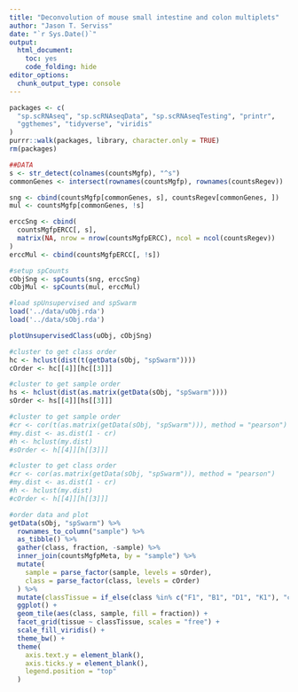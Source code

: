 ```yaml
---
title: "Deconvolution of mouse small intestine and colon multiplets"
author: "Jason T. Serviss"
date: "`r Sys.Date()`"
output:
  html_document:
    toc: yes
    code_folding: hide
editor_options: 
  chunk_output_type: console
---
```


```r
packages <- c(
  "sp.scRNAseq", "sp.scRNAseqData", "sp.scRNAseqTesting", "printr",
  "ggthemes", "tidyverse", "viridis"
)
purrr::walk(packages, library, character.only = TRUE)
rm(packages)
```

```r
##DATA
s <- str_detect(colnames(countsMgfp), "^s")
commonGenes <- intersect(rownames(countsMgfp), rownames(countsRegev))

sng <- cbind(countsMgfp[commonGenes, s], countsRegev[commonGenes, ])
mul <- countsMgfp[commonGenes, !s]

erccSng <- cbind(
  countsMgfpERCC[, s], 
  matrix(NA, nrow = nrow(countsMgfpERCC), ncol = ncol(countsRegev))
)
erccMul <- cbind(countsMgfpERCC[, !s])

#setup spCounts
cObjSng <- spCounts(sng, erccSng)
cObjMul <- spCounts(mul, erccMul)

#load spUnsupervised and spSwarm
load('../data/uObj.rda')
load('../data/sObj.rda')
```

```r
plotUnsupervisedClass(uObj, cObjSng)
```

```r
#cluster to get class order
hc <- hclust(dist(t(getData(sObj, "spSwarm"))))
cOrder <- hc[[4]][hc[[3]]]

#cluster to get sample order
hs <- hclust(dist(as.matrix(getData(sObj, "spSwarm"))))
sOrder <- hs[[4]][hs[[3]]]

#cluster to get sample order
#cr <- cor(t(as.matrix(getData(sObj, "spSwarm"))), method = "pearson")
#my.dist <- as.dist(1 - cr)
#h <- hclust(my.dist)
#sOrder <- h[[4]][h[[3]]]

#cluster to get class order
#cr <- cor(as.matrix(getData(sObj, "spSwarm")), method = "pearson")
#my.dist <- as.dist(1 - cr)
#h <- hclust(my.dist)
#cOrder <- h[[4]][h[[3]]]
```

```r
#order data and plot
getData(sObj, "spSwarm") %>%
  rownames_to_column("sample") %>%
  as_tibble() %>%
  gather(class, fraction, -sample) %>%
  inner_join(countsMgfpMeta, by = "sample") %>%
  mutate(
    sample = parse_factor(sample, levels = sOrder),
    class = parse_factor(class, levels = cOrder)
  ) %>%
  mutate(classTissue = if_else(class %in% c("F1", "B1", "D1", "K1"), "colon", "SI")) %>%
  ggplot() +
  geom_tile(aes(class, sample, fill = fraction)) +
  facet_grid(tissue ~ classTissue, scales = "free") +
  scale_fill_viridis() +
  theme_bw() +
  theme(
    axis.text.y = element_blank(),
    axis.ticks.y = element_blank(),
    legend.position = "top"
  )
```


